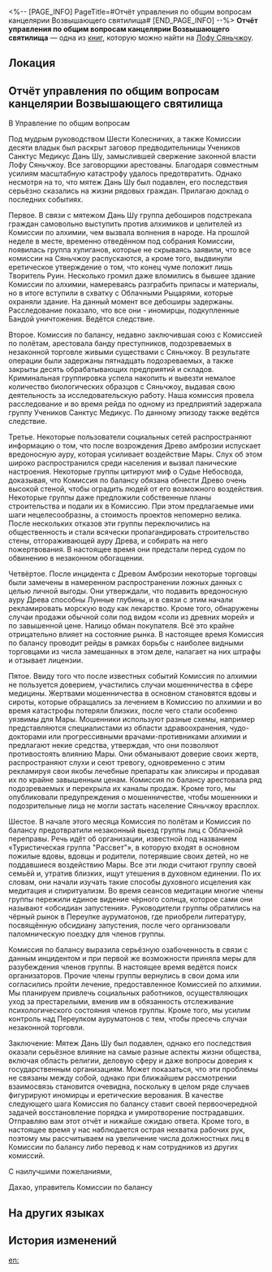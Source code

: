<%-- [PAGE_INFO]
PageTitle=#Отчёт управления по общим вопросам канцелярии Возвышающего святилища#
[END_PAGE_INFO] --%>
{{Дополнить}}
{{Книга Инфобокс
|id           = 272
|Название     = 
|Изображение  = Иконка рукописи с Лофу Сяньчжоу.png
|Мир          = Лофу Сяньчжоу
|Томов        = 1
|Автор        = <!--нужно добавить-->
|Описание     = Отчёт из канцелярии Возвышающего святилища о недавно проведённых работах.
|Том1         = {{tx}}
|Источник1    = {{tx|Отсутствует источник}}
|Персонажи    = 
|Фракции      = 
}}
'''Отчёт управления по общим вопросам канцелярии Возвышающего святилища''' — одна из [[Книги|книг]], которую можно найти на [[Лофу Сяньчжоу]].

==Локация==
{{Отметка карты|<!--название карты-->|<!--id отметки-->}}

==Отчёт управления по общим вопросам канцелярии Возвышающего святилища==
В Управление по общим вопросам

Под мудрым руководством Шести Колесничих, а также Комиссии десяти владык был раскрыт заговор предводительницы Учеников Санктус Медикус Дань Шу, замыслившей свержение законной власти Лофу Сяньчжоу. Все заговорщики арестованы. Благодаря совместным усилиям масштабную катастрофу удалось предотвратить. Однако несмотря на то, что мятеж Дань Шу был подавлен, его последствия серьёзно сказались на жизни рядовых граждан. Прилагаю доклад о последних событиях.

Первое. В связи с мятежом Дань Шу группа дебоширов подстрекала граждан самовольно выступить против алхимиков и целителей из Комиссии по алхимии, чем вызвала волнения в народе. На прошлой неделе в месте, временно отведённом под собрания Комиссии, появилась группа хулиганов, которые не скрываясь заявили, что все комиссии на Сяньчжоу распускаются, а кроме того, выдвинули еретическое утверждение о том, что конец чуме положит лишь Творитель Руин. Несколько громил даже вломились в бывшее здание Комиссии по алхимии, намереваясь разграбить припасы и материалы, но в итоге вступили в схватку с Облачными Рыцарями, которые охраняли здание. На данный момент все дебоширы задержаны. Расследование показало, что все они - иномирцы, подкупленные Бандой уничтожения. Ведётся следствие.

Второе. Комиссия по балансу, недавно заключившая союз с Комиссией по полётам, арестовала банду преступников, подозреваемых в незаконной торговле живыми существами с Сяньчжоу. В результате операции были задержаны пятнадцать подозреваемых, а также закрыты десять обрабатывающих предприятий и складов. Криминальная группировка успела накопить и вывезти немалое количество биологических образцов с Сяньчжоу, выдавая свою деятельность за исследовательскую работу. Наша комиссия провела расследование и во время рейда по одному из предприятий задержала группу Учеников Санктус Медикус. По данному эпизоду также ведётся следствие.

Третье. Некоторые пользователи социальных сетей распространяют информацию о том, что после возрождения Древо амброзии испускает вредоносную ауру, которая усиливает воздействие Мары. Слух об этом широко распространился среди населения и вызвал панические настроения. Некоторые группы цитируют миф о Судье Небосвода, доказывая, что Комиссия по балансу обязана обнести Древо очень высокой стеной, чтобы оградить людей от его возможного воздействия. Некоторые группы даже предложили собственные планы строительства и подали их в Комиссию. При этом предлагаемые ими шаги нецелесообразны, а стоимость проектов непомерно велика. После нескольких отказов эти группы переключились на общественность и стали всячески пропагандировать строительство стены, отгораживающей ауру Древа, и собирать на него пожертвования. В настоящее время они предстали перед судом по обвинению в незаконном обогащении.

Четвёртое. После инцидента с Древом Амброзии некоторые торговцы были замечены в намеренном распространении ложных данных с целью личной выгоды. Они утверждали, что подавить вредоносную ауру Древа способны Лунные глубины, и в связи с этим начали рекламировать морскую воду как лекарство. Кроме того, обнаружены случаи продажи обычной соли под видом «соли из древних морей» и по завышенной цене. Налицо обман покупателя. Всё это крайне отрицательно влияет на состояние рынка. В настоящее время Комиссия по балансу проводит рейды в рамках борьбы с наиболее видными торговцами из числа замешанных в этом деле, налагает на них штрафы и отзывает лицензии.

Пятое. Ввиду того что после известных событий Комиссия по алхимии не пользуется доверием, участились случаи мошенничества в сфере медицины. Жертвами мошенничества в основном становятся вдовы и сироты, которые обращались за лечением в Комиссию по алхимии и во время катастрофы потеряли близких, после чего стали особенно уязвимы для Мары. Мошенники используют разные схемы, например представляются специалистами из области здравоохранения, чудо-докторами или прогрессивными врачами-противниками алхимии и предлагают некие средства, утверждая, что они позволяют противостоять влиянию Мары. Они обманывают доверие своих жертв, распространяют слухи и сеют тревогу, одновременно с этим рекламируя свои якобы лечебные препараты как эликсиры и продавая их по крайне завышенным ценам. Комиссия по балансу арестовала ряд подозреваемых и перекрыла их каналы продаж. Кроме того, мы опубликовали предупреждения о мошенничестве, чтобы мошенники и подозрительные лица не могли застать население Сяньчжоу врасплох.

Шестое. В начале этого месяца Комиссия по полётам и Комиссия по балансу предотвратили незаконный выезд группы лиц с Облачной переправы. Речь идёт об организации, известной под названием «Туристическая группа "Рассвет"», в которую входят в основном пожилые вдовы, вдовцы и родители, потерявшие своих детей, но не поддавшиеся воздействию Мары. Все эти люди считают группу своей семьёй и, утратив близких, ищут утешения в духовном единении. По их словам, они начали изучать такие способы духовного исцеления как медитация и спиритуализм. Во время сеансов медитации многие члены группы пережили единое видение чёрного солнца, которое сами они называют «обсидиан запустения». Руководители группы обратились на чёрный рынок в Переулке ауруматонов, где приобрели литературу, посвящённую обсидиану запустения, после чего организовали паломническую поездку для членов группы.

Комиссия по балансу выразила серьёзную озабоченность в связи с данным инцидентом и при первой же возможности приняла меры для разубеждения членов группы. В настоящее время ведётся поиск организаторов. Прочие члены группы вернулись в свои дома или согласились пройти лечение, предоставленное Комиссией по алхимии. Мы планируем привлечь социальных работников, осуществляющих уход за престарелыми, вменив им в обязанность отслеживание психологического состояния членов группы. Кроме того, мы усилим контроль над Переулком ауруматонов с тем, чтобы пресечь случаи незаконной торговли.


Заключение: Мятеж Дань Шу был подавлен, однако его последствия оказали серьёзное влияние на самые разные аспекты жизни общества, включая область религии, деловую сферу и даже вопросы доверия к государственным организациям. Может показаться, что эти проблемы не связаны между собой, однако при ближайшем рассмотрении взаимосвязь становится очевидна, поскольку в целом ряде случаев фигурируют иномирцы и еретические верования. В качестве следующего шага Комиссия по балансу ставит своей первоочередной задачей восстановление порядка и умиротворение пострадавших. Отправляю вам этот отчёт и нижайше ожидаю ответа. Кроме того, в настоящее время у нас наблюдается острая нехватка рабочих рук, поэтому мы рассчитываем на увеличение числа должностных лиц в Комиссии по балансу либо перевод к нам сотрудников из других комиссий.

С наилучшими пожеланиями,

<div align="left">Дахао, управитель Комиссии по балансу</div>

==На других языках==
{{На других языках
|en   = Exalting Sanctum Chancery Report to the General Affairs Office
|zhs  = 长乐天公廨报总务厅案呈
|zht  = 長樂天公廨報總務廳案呈
|ja   = 長楽天官衙が総務庁に提出した報告書
|ko   = 장낙천 관청에서 총무청에 올린 보고
|es   = Informe del Sánctum de la Exaltación a la Oficina de Asuntos Generales
|fr   = Rapport de la chancellerie du Sanctuaire de l'exaltation au Bureau des affaires générales
|ru   = Отчёт управления по общим вопросам канцелярии Возвышающего святилища
|th   = รายงานสำนักงานกิจการทั่วไป Exalting Sanctum
|vi   = Tờ Trình Văn Phòng Tổng Vụ Công Đường Trường Lạc Thiên
|de   = Bericht des Büros für allgemeine Angelegenheiten der Kanzlei des Erhabenen Heiligtums
|id   = Laporan Kantor Layanan Publik Exalting Sanctum
|pt   = Relatório da Chancelaria do Santuário Glorificado ao Escritório de Assuntos Gerais
}}

==История изменений==
{{История изменений|3.5}}

[[en:]]